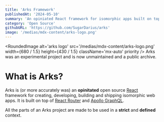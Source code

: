 ```yaml
---
title: 'Arks Framework'
publishedAt: '2024-05-10'
summary: 'An opiniated React framework for isomorphic apps built on top of React with React Router and Apollo GraphQL'
category: 'Open Source'
githubURL: 'https://github.com/SugarDarius/arks'
image: '/medias/mdx-content/arks-logo.png'
---
```


<RoundedImage
  alt='arks logo'
  src='/medias/mdx-content/arks-logo.png'
  width={680 / 1.5}
  height={430 / 1.5}
  className='mx-auto'
  priority
/>
<Callout icon='⚠️' className='mt-8'>
  Arks was an experimental project and is now unmaintained and a public archive.
</Callout>

# What is Arks?

Arks is (or more accurately was) an **opinitated** open source [React](https://react.dev/) framework for creating, developing, building and shipping isomorphic web apps.
It is built on top of [React Router](https://reactrouter.com/en/main) and [Apollo GraphQL](https://www.apollographql.com/).

All the parts of an Arks project are made to be used in a **strict** and **defined**
context.

